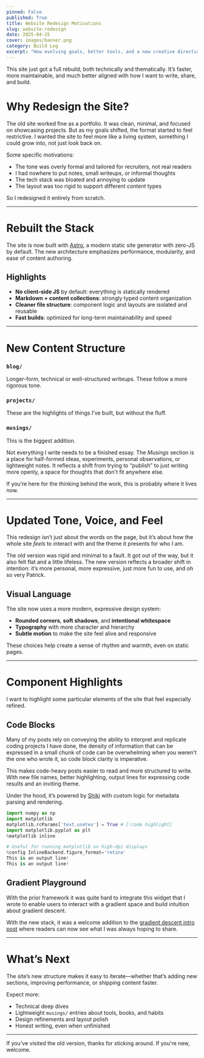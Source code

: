 ```yaml
---
pinned: False
published: True
title: Website Redesign Motivations
slug: website-redesign
date: 2025-04-25
cover: images/banner.png
category: Build Log
excerpt: "How evolving goals, better tools, and a new creative direction led to a full-site redesign."
---
```



This site just got a full rebuild, both technically and thematically. It’s faster, more maintainable, and much better aligned with how I want to write, share, and build.

# Why Redesign the Site?

The old site worked fine as a portfolio. It was clean, minimal, and focused on showcasing projects. But as my goals shifted, the format started to feel restrictive. I wanted the site to feel more like a living system, something I could grow into, not just look back on.

Some specific motivations:

- The tone was overly formal and tailored for recruiters, not real readers
- I had nowhere to put notes, small writeups, or informal thoughts
- The tech stack was bloated and annoying to update
- The layout was too rigid to support different content types

So I redesigned it entirely from scratch.

---

# Rebuilt the Stack

The site is now built with [Astro](https://astro.build/), a modern static site generator with zero-JS by default. The new architecture emphasizes performance, modularity, and ease of content authoring.

## Highlights

- **No client-side JS** by default: everything is statically rendered
- **Markdown + content collections**: strongly typed content organization
- **Cleaner file structure**: component logic and layouts are isolated and reusable
- **Fast builds**: optimized for long-term maintainability and speed

---

# New Content Structure

### `blog/`

Longer-form, technical or well-structured writeups. These follow a more rigorous tone.

### `projects/`

These are the highlights of things I’ve built, but without the fluff.

### `musings/`

This is the biggest addition.

Not everything I write needs to be a finished essay. The *Musings* section is a place for half-formed ideas, experiments, personal observations, or lightweight notes. It reflects a shift from trying to “publish” to just writing more openly, a space for thoughts that don't fit anywhere else.

If you’re here for the thinking behind the work, this is probably where it lives now.

---

# Updated Tone, Voice, and Feel

This redesign isn’t just about the words on the page, but it’s about how the whole site *feels* to interact with and the theme it presents for who I am.

The old version was rigid and minimal to a fault. It got out of the way, but it also felt flat and a little lifeless. The new version reflects a broader shift in intention: it’s more personal, more expressive, just more fun to use, and oh so very Patrick.

## Visual Language

The site now uses a more modern, expressive design system:

- **Rounded corners**, **soft shadows**, and **intentional whitespace**
- **Typography** with more character and hierarchy
- **Subtle motion** to make the site feel alive and responsive

These choices help create a sense of rhythm and warmth, even on static pages.

---

# Component Highlights

I want to highlight some particular elements of the site that feel especially refined.

## Code Blocks

Many of my posts rely on conveying the ability to interpret and replicate coding projects I have done, the density of information that can be expressed in a small chunk of code can be overwhelming when you weren't the one who wrote it, so code block clarity is imperative.

This makes code-heavy posts easier to read and more structured to write. With new file names, better highlighting, output lines for expressing code results and an inviting theme.

Under the hood, it’s powered by [Shiki](https://shiki.style/) with custom logic for metadata parsing and rendering.

```python output=2 file=test.py
import numpy as np
import matplotlib
matplotlib.rcParams['text.usetex'] = True # [!code highlight]
import matplotlib.pyplot as plt
%matplotlib inline

# Useful for running matplotlib on high-dpi displays
%config InlineBackend.figure_format='retina'
This is an output line!
This is an output line!
```

## Gradient Playground

With the prior framework it was quite hard to integrate this widget that I wrote to enable users to interact with a gradient space and build intuition about gradient descent.

With the new stack, it was a welcome addition to the [gradient descent intro post](/blog/neural-net-gradient-descent#gradient-playground) where readers can now see what I was always hoping to share.

<PostVideo video={playground} alt="Example Interactions"/>

---

# What’s Next

The site’s new structure makes it easy to iterate—whether that’s adding new sections, improving performance, or shipping content faster.

Expect more:

- Technical deep dives
- Lightweight `musings/` entries about tools, books, and habits
- Design refinements and layout polish
- Honest writing, even when unfinished

---

If you've visited the old version, thanks for sticking around. If you're new, welcome.

